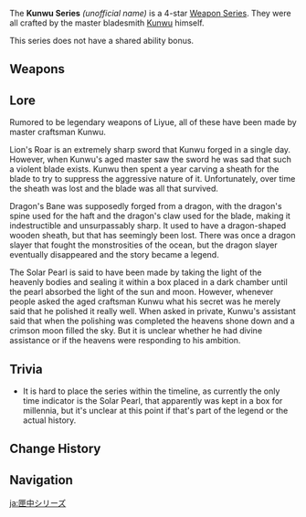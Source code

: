 {{Weapon Series Infobox
|rarity  = 4
|region  = Liyue
|naming  = Weapon name in Chinese: {{zh|匣里__|rm=Xiá lǐ _ _|tl=____ in a box}}
|lore    = Forged by [[Kunwu]]
}}
The '''Kunwu Series''' ''(unofficial name)'' is a 4-star [[Weapon Series]]. They were all crafted by the master bladesmith [[Kunwu]] himself.

This series does not have a shared ability bonus.

==Weapons==
{{Weapons by Category Table|type=Kunwu Series}}

==Lore==
Rumored to be legendary weapons of Liyue, all of these have been made by master craftsman Kunwu.

Lion's Roar is an extremely sharp sword that Kunwu forged in a single day. However, when Kunwu's aged master saw the sword he was sad that such a violent blade exists. Kunwu then spent a year carving a sheath for the blade to try to suppress the aggressive nature of it. Unfortunately, over time the sheath was lost and the blade was all that survived.

Dragon's Bane was supposedly forged from a dragon, with the dragon's spine used for the haft and the dragon's claw used for the blade, making it indestructible and unsurpassably sharp. It used to have a dragon-shaped wooden sheath, but that has seemingly been lost. There was once a dragon slayer that fought the monstrosities of the ocean, but the dragon slayer eventually disappeared and the story became a legend.

The Solar Pearl is said to have been made by taking the light of the heavenly bodies and sealing it within a box placed in a dark chamber until the pearl absorbed the light of the sun and moon. However, whenever people asked the aged craftsman Kunwu what his secret was he merely said that he polished it really well. When asked in private, Kunwu's assistant said that when the polishing was completed the heavens shone down and a crimson moon filled the sky. But it is unclear whether he had divine assistance or if the heavens were responding to his ambition.

==Trivia==
* It is hard to place the series within the timeline, as currently the only time indicator is the Solar Pearl, that apparently was kept in a box for millennia, but it's unclear at this point if that's part of the legend or the actual history.

==Change History==
{{Change History|1.0}}

==Navigation==
{{Weapon Series Navbox}}

[[ja:匣中シリーズ]]